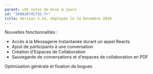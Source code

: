 ```yaml
---
parent: iOS notes de mise à jours
id: "360020741732-fr"
title: Version 2.14, déployée le 14 Décembre 2018
---
```

Nouvelles fonctionnalités :

*   Accès à la Messagerie Instantanée durant un appel Reacts
*   Ajout de participants à une conversation
*   Création d'Espaces de Collaboration
*   Sauvegarde de conversations et d'espaces de collaboration en PDF

Optimisation générale et fixation de bogues
